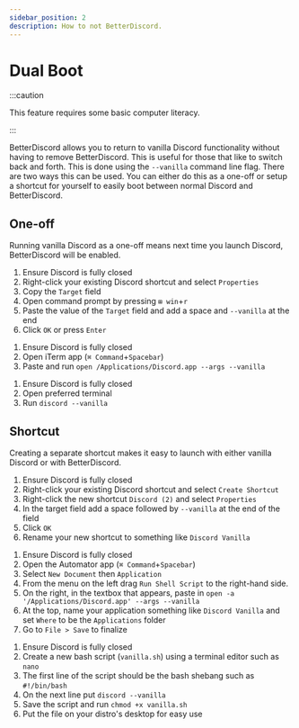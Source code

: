 ```yaml
---
sidebar_position: 2
description: How to not BetterDiscord.
---
```



# Dual Boot

:::caution

This feature requires some basic computer literacy.

:::

BetterDiscord allows you to return to vanilla Discord functionality without having to remove BetterDiscord. This is useful for those that like to switch back and forth. This is done using the `--vanilla` command line flag. There are two ways this can be used. You can either do this as a one-off or setup a shortcut for yourself to easily boot between normal Discord and BetterDiscord.


## One-off

Running vanilla Discord as a one-off means next time you launch Discord, BetterDiscord will be enabled.

<Tabs groupId="os">
<TabItem value="windows">

1. Ensure Discord is fully closed
1. Right-click your existing Discord shortcut and select `Properties`
1. Copy the `Target` field
1. Open command prompt by pressing `⊞ win`+`r`
1. Paste the value of the `Target` field and add a space and `--vanilla` at the end
1. Click `OK` or press `Enter`

</TabItem>
<TabItem value="mac">

1. Ensure Discord is fully closed
1. Open iTerm app (`⌘ Command`+`Spacebar`)
1. Paste and run `open /Applications/Discord.app --args --vanilla`

</TabItem>
<TabItem value="linux">

1. Ensure Discord is fully closed
1. Open preferred terminal
1. Run `discord --vanilla`

</TabItem>
</Tabs>

## Shortcut

Creating a separate shortcut makes it easy to launch with either vanilla Discord or with BetterDiscord.

<Tabs groupId="os">
<TabItem value="windows">

1. Ensure Discord is fully closed
1. Right-click your existing Discord shortcut and select `Create Shortcut`
1. Right-click the new shortcut `Discord (2)` and select `Properties`
1. In the target field add a space followed by `--vanilla` at the end of the field
1. Click `OK`
1. Rename your new shortcut to something like `Discord Vanilla`

</TabItem>
<TabItem value="mac">

1. Ensure Discord is fully closed
1. Open the Automator app (`⌘ Command`+`Spacebar`)
1. Select `New Document` then `Application`
1. From the menu on the left drag `Run Shell Script` to the right-hand side.
1. On the right, in the textbox that appears, paste in `open -a '/Applications/Discord.app' --args --vanilla`
1. At the top, name your application something like `Discord Vanilla` and set `Where` to be the `Applications` folder
1. Go to `File > Save` to finalize

</TabItem>
<TabItem value="linux">

1. Ensure Discord is fully closed
1. Create a new bash script (`vanilla.sh`) using a terminal editor such as `nano`
1. The first line of the script should be the bash shebang such as `#!/bin/bash`
1. On the next line put `discord --vanilla`
1. Save the script and run `chmod +x vanilla.sh`
1. Put the file on your distro's desktop for easy use

</TabItem>
</Tabs>
